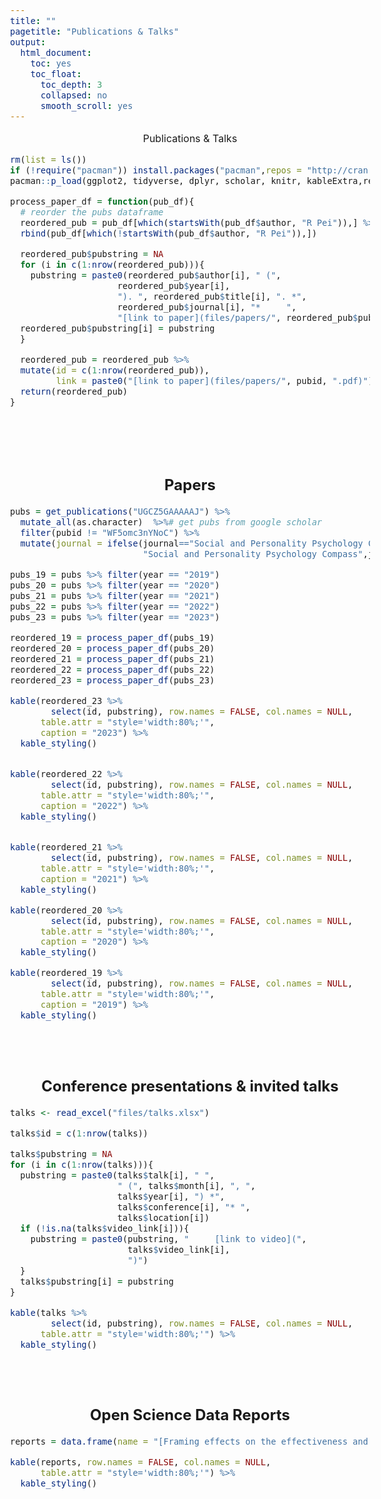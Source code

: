 ```yaml
---
title: ""
pagetitle: "Publications & Talks"
output:
  html_document:
    toc: yes
    toc_float:
      toc_depth: 3
      collapsed: no
      smooth_scroll: yes
---
```


<style type="text/css">
  body{
  font-size: 12pt;
}

</style>

<center class="h1"> Publications & Talks </center>


```r
rm(list = ls())
if (!require("pacman")) install.packages("pacman",repos = "http://cran.us.r-project.org")
pacman::p_load(ggplot2, tidyverse, dplyr, scholar, knitr, kableExtra,readxl)

process_paper_df = function(pub_df){
  # reorder the pubs dataframe
  reordered_pub = pub_df[which(startsWith(pub_df$author, "R Pei")),] %>% 
  rbind(pub_df[which(!startsWith(pub_df$author, "R Pei")),])

  reordered_pub$pubstring = NA
  for (i in c(1:nrow(reordered_pub))){
    pubstring = paste0(reordered_pub$author[i], " (",
                     reordered_pub$year[i],
                     "). ", reordered_pub$title[i], ". *",
                     reordered_pub$journal[i], "*     ",
                     "[link to paper](files/papers/", reordered_pub$pubid[i], ".pdf)")
  reordered_pub$pubstring[i] = pubstring
  }

  reordered_pub = reordered_pub %>%
  mutate(id = c(1:nrow(reordered_pub)),
         link = paste0("[link to paper](files/papers/", pubid, ".pdf)"))   # add links to publications
  return(reordered_pub)
}
```
<br>
<br>
<br>

<center> <h2>Papers</h2> </center>




```r
pubs = get_publications("UGCZ5GAAAAAJ") %>%
  mutate_all(as.character)  %>%# get pubs from google scholar
  filter(pubid != "WF5omc3nYNoC") %>%
  mutate(journal = ifelse(journal=="Social and Personality Psychology Compass, e",
                          "Social and Personality Psychology Compass",journal))

pubs_19 = pubs %>% filter(year == "2019")
pubs_20 = pubs %>% filter(year == "2020")
pubs_21 = pubs %>% filter(year == "2021")
pubs_22 = pubs %>% filter(year == "2022")
pubs_23 = pubs %>% filter(year == "2023")

reordered_19 = process_paper_df(pubs_19)
reordered_20 = process_paper_df(pubs_20)
reordered_21 = process_paper_df(pubs_21)
reordered_22 = process_paper_df(pubs_22)
reordered_23 = process_paper_df(pubs_23)

kable(reordered_23 %>%
        select(id, pubstring), row.names = FALSE, col.names = NULL,
      table.attr = "style='width:80%;'",
      caption = "2023") %>%
  kable_styling()


kable(reordered_22 %>%
        select(id, pubstring), row.names = FALSE, col.names = NULL,
      table.attr = "style='width:80%;'",
      caption = "2022") %>%
  kable_styling()


kable(reordered_21 %>%
        select(id, pubstring), row.names = FALSE, col.names = NULL,
      table.attr = "style='width:80%;'",
      caption = "2021") %>%
  kable_styling()

kable(reordered_20 %>%
        select(id, pubstring), row.names = FALSE, col.names = NULL,
      table.attr = "style='width:80%;'", 
      caption = "2020") %>%
  kable_styling()

kable(reordered_19 %>%
        select(id, pubstring), row.names = FALSE, col.names = NULL,
      table.attr = "style='width:80%;'", 
      caption = "2019") %>%
  kable_styling()
```



<br>
<br>
<center> <h2>Conference presentations & invited talks</h2> </center>


```r
talks <- read_excel("files/talks.xlsx")

talks$id = c(1:nrow(talks))

talks$pubstring = NA
for (i in c(1:nrow(talks))){
  pubstring = paste0(talks$talk[i], " ",
                     " (", talks$month[i], ", ",
                     talks$year[i], ") *",
                     talks$conference[i], "* ",
                     talks$location[i])
  if (!is.na(talks$video_link[i])){
    pubstring = paste0(pubstring, "     [link to video](",
                       talks$video_link[i],
                       ")")
  }
  talks$pubstring[i] = pubstring
}

kable(talks %>%
        select(id, pubstring), row.names = FALSE, col.names = NULL,
      table.attr = "style='width:80%;'") %>%
  kable_styling()
```



<br>
<br>
<center> <h2>Open Science Data Reports</h2> </center>

```r
reports = data.frame(name = "[Framing effects on the effectiveness and virality of health messages related to COVID-19](files/papers/norms_study1.html) (With the Communication Neuroscience Lab at Upenn)")

kable(reports, row.names = FALSE, col.names = NULL,
      table.attr = "style='width:80%;'") %>%
  kable_styling()
```
